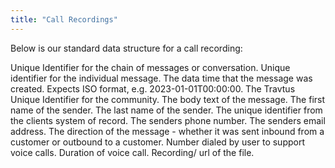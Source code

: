 ```yaml
---
title: "Call Recordings"
---
```


Below is our standard data structure for a call recording:

<ParamField body="conversation_id" type="string" default="none">
  Unique Identifier for the chain of messages or conversation. 
</ParamField>

<ParamField body="message_id" type="string" default="none">
  Unique identifier for the individual message.
</ParamField>

<ParamField body="created_at" type="string" default="none">
  The data time that the message was created. Expects ISO format, e.g. 2023-01-01T00:00:00.
</ParamField>

<ParamField body="portfolio_id" type="string" default="none">
  The Travtus Unique Identifier for the community.
</ParamField>

<ParamField body="message_text" type="string" default="none">
  The body text of the message.
</ParamField>

<ParamField body="first_name" type="string" default="none">
  The first name of the sender.
</ParamField>

<ParamField body="last_name" type="string" default="none">
  The last name of the sender.
</ParamField>

<ParamField body="sender_ext_ref" type="string" default="none">
  The unique identifier from the clients system of record.
</ParamField>

<ParamField body="phone_number" type="string" default="none">
  The senders phone number.
</ParamField>

<ParamField body="email_address" type="string" default="none">
  The senders email address.
</ParamField>

<ParamField body="message_direction" type="string" default="none">
  The direction of the message - whether it was sent inbound from a customer or outbound to a customer.
</ParamField>

<ParamField body="number_dialed_by_user" type="string" default="none">
  Number dialed by user to support voice calls.
</ParamField>

<ParamField body="call_duration_in_sec" type="string" default="none">
  Duration of voice call.
</ParamField>

<ParamField body="recording_url" type="string" default="none">
  Recording/ url of the file.
</ParamField>